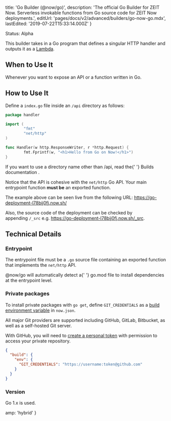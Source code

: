 
  title: 'Go Builder (@now/go)',
  description:
    'The official Go Builder for ZEIT Now. Serverless invokable functions from Go source code for ZEIT Now deployments.',
  editUrl: 'pages/docs/v2/advanced/builders/go-now-go.mdx',
  lastEdited: '2019-07-22T15:33:14.000Z'
}

<Tag>Status: Alpha</Tag>

This builder takes in a Go program that defines a singular HTTP handler and outputs it as a [Lambda](/docs/v2/deployments/concepts/lambdas).

## When to Use It

Whenever you want to expose an API or a function written in Go.

## How to Use It

Define a `index.go` file inside an `/api` directory as follows:

```go
package handler

import (
        "fmt"
        "net/http"
)

func Handler(w http.ResponseWriter, r *http.Request) {
        fmt.Fprintf(w, "<h1>Hello from Go on Now!</h1>")
}
```

<Note>
  If you want to use a directory name other than <InlineCode>/api</InlineCode>,
  read the{' '}
  <GenericLink href="/docs/v2/advanced/builders/overview">
    Builds documentation
  </GenericLink>
  .
</Note>

Notice that the API is cohesive with the `net/http` Go API. Your main entrypoint function **must be** an exported function.

The example above can be seen live from the following URL: <https://go-deployment-l78bij0fj.now.sh/>

Also, the source code of the deployment can be checked by appending `/_src` e.g. <https://go-deployment-l78bij0fj.now.sh/_src>.

## Technical Details

### Entrypoint

The entrypoint file must be a `.go` source file containing an exported function that implements the `net/http` API.

<Note>
  <InlineCode>@now/go</InlineCode> will automatically detect a{' '}
  <InlineCode>go.mod</InlineCode> file to install dependencies at the entrypoint
  level.
</Note>

### Private packages

To install private packages with `go get`, define `GIT_CREDENTIALS` as a [build environment variable](/docs/v2/deployments/configuration#build-env) in `now.json`.

All major Git providers are supported including GitHub, GitLab, Bitbucket, as well as a self-hosted Git server.

With GitHub, you will need to [create a personal token](https://github.com/settings/tokens) with permission to access your private repository.

```json
{
  "build": {
    "env": {
      "GIT_CREDENTIALS": "https://username:token@github.com"
    }
  }
}
```

### Version

Go 1.x is used.


  amp: 'hybrid'
}
